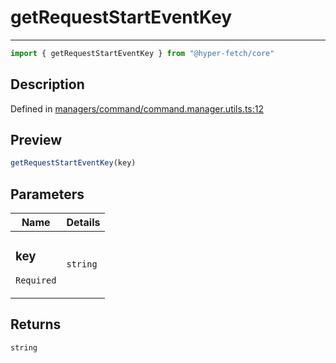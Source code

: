 

# getRequestStartEventKey

<div class="api-docs__separator" data-reactroot="">

---

</div><div class="api-docs__import" data-reactroot="">

```ts
import { getRequestStartEventKey } from "@hyper-fetch/core"
```

</div><div class="api-docs__section">

## Description

</div><div class="api-docs__description"><span class="api-docs__do-not-parse">



</span></div><p class="api-docs__definition">

Defined in [managers/command/command.manager.utils.ts:12](https://github.com/BetterTyped/hyper-fetch/blob/993719ed/packages/core/src/managers/command/command.manager.utils.ts#L12)

</p><div class="api-docs__section">

## Preview

</div><div class="api-docs__preview fn">

```ts
getRequestStartEventKey(key)
```

</div><div class="api-docs__section">

## Parameters

</div><div class="api-docs__parameters"><table><thead><tr><th>Name</th><th>Details</th></tr></thead><tbody><tr param-data="key"><td class="api-docs__param-name required">

### key 

`Required`

</td><td class="api-docs__param-type">

`string`

</td></tr></tbody></table></div><div class="api-docs__section">

## Returns

</div><div class="api-docs__returns">

```ts
string
```

</div>